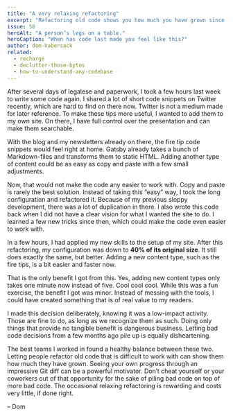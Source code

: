 ```yaml
---
title: "A very relaxing refactoring"
excerpt: "Refactoring old code shows you how much you have grown since you wrote it. Sometimes, that’s just the boost you need to unlock creativity."
issue: 58
heroAlt: "A person’s legs on a table."
heroCaption: "When has code last made you feel like this?"
author: dom-habersack
related:
  - recharge
  - declutter-those-bytes
  - how-to-understand-any-codebase
---
```

After several days of legalese and paperwork, I took a few hours last week to write some code again. I shared a lot of short code snippets on Twitter recently, which are hard to find on there now. Twitter is not a medium made for later reference. To make these tips more useful, I wanted to add them to my own site. On there, I have full control over the presentation and can make them searchable.

With the blog and my newsletters already on there, the fire tip code snippets would feel right at home. Gatsby already takes a bunch of Markdown-files and transforms them to static HTML. Adding another type of content could be as easy as copy and paste with a few small adjustments.

Now, that would not make the code any easier to work with. Copy and paste is rarely the best solution. Instead of taking this “easy” way, I took the long configuration and refactored it. Because of my previous sloppy development, there was a lot of duplication in there. I also wrote this code back when I did not have a clear vision for what I wanted the site to do. I learned a few new tricks since then, which could make the code even easier to work with.

In a few hours, I had applied my new skills to the setup of my site. After this refactoring, my configuration was down to **40% of its original size**. It still does exactly the same, but better. Adding a new content type, such as the fire tips, is a bit easier and faster now.

That is the only benefit I got from this. Yes, adding new content types only takes one minute now instead of five. Cool cool cool. While this was a fun exercise, the benefit I got was minor. Instead of messing with the tools, I could have created something that is of real value to my readers.

I made this decision deliberately, knowing it was a low-impact activity. Those are fine to do, as long as we recognize them as such. Doing only things that provide no tangible benefit is dangerous business. Letting bad code decisions from a few months ago pile up is equally disheartening.

The best teams I worked in found a healthy balance between these two. Letting people refactor old code that is difficult to work with can show them how much they have grown. Seeing your own progress through an impressive Git diff can be a powerful motivator. Don’t cheat yourself or your coworkers out of that opportunity for the sake of piling bad code on top of more bad code. The occasional relaxing refactoring is rewarding and costs very little, if done right.

– Dom
